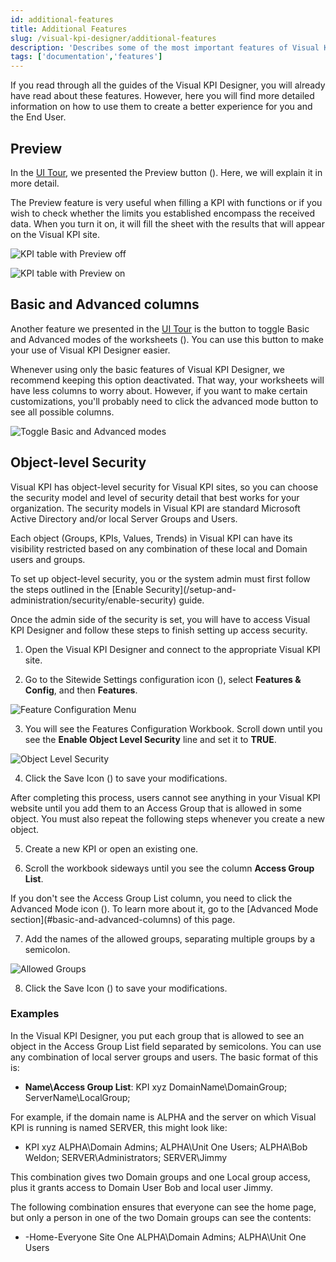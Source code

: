 ```yaml
---
id: additional-features
title: Additional Features
slug: /visual-kpi-designer/additional-features
description: 'Describes some of the most important features of Visual KPI Designer.'
tags: ['documentation','features']
---
```



If you read through all the guides of the Visual KPI Designer, you will already have read about these features. However, here you will find more detailed information on how to use them to create a better experience for you and the End User.

## Preview

In the [UI Tour](/visual-kpi-designer/ui-tour), we presented the Preview button (<PngFont name='preview28-2.fw' />). Here, we will explain it in more detail.

The Preview feature is very useful when filling a KPI with functions or if you wish to check whether the limits you established encompass the received data. When you turn it on, it will fill the sheet with the results that will appear on the Visual KPI site.

<Image
  src="media/designer/additional-features/additional-features-preview-off.png"
  alt="KPI table with Preview off"
/>

<Image
  src="media/designer/additional-features/additional-features-preview-on.png"
  alt="KPI table with Preview on"
/>

## Basic and Advanced columns

Another feature we presented in the [UI Tour](/visual-kpi-designer/ui-tour) is the button to toggle Basic and Advanced modes of the worksheets (<PngFont name='advancedmode28gray' />). You can use this button to make your use of Visual KPI Designer easier.

Whenever using only the basic features of Visual KPI Designer, we recommend keeping this option deactivated. That way, your worksheets will have less columns to worry about. However, if you want to make certain customizations, you'll probably need to click the advanced mode button to see all possible columns.

<Image
  src="media/designer/additional-features/additional-features-toggle-advanced-mode.gif"
  alt="Toggle Basic and Advanced modes"
/>

## Object-level Security

Visual KPI has object-level security for Visual KPI sites, so you can choose the security model and level of security detail that best works for your organization. The security models in Visual KPI are standard Microsoft Active Directory and/or local Server Groups and Users.

Each object (Groups, KPIs, Values, Trends) in Visual KPI can have its visibility restricted based on any combination of these local and Domain users and groups.

<Callout type="info" title="Before You Continue">
To set up object-level security, you or the system admin must first follow the steps outlined in the [Enable Security](/setup-and-administration/security/enable-security) guide.
</Callout>

Once the admin side of the security is set, you will have to access Visual KPI Designer and follow these steps to finish setting up access security.

1. Open the Visual KPI Designer and connect to the appropriate Visual KPI site.

2. Go to the Sitewide Settings configuration icon (<PngFont name='options28' />), select **Features & Config**, and then **Features**.

<Image
  src="media/designer/additional-features/object-level-security-1.png"
  alt="Feature Configuration Menu"
/>

3. You will see the Features Configuration Workbook. Scroll down until you see the **Enable Object Level Security** line and set it to **TRUE**.

<Image
  src="media/designer/additional-features/object-level-security-2.png"
  alt="Object Level Security"
/>

4. Click the Save Icon (<PngFont name='save28' />) to save your modifications.

<Callout type="warning" title="Always Add Users to Objects' Access Groups">
After completing this process, users cannot see anything in your Visual KPI website until you add them to an Access Group that is allowed in some object. You must also repeat the following steps whenever you create a new object.
</Callout>

5. Create a new KPI or open an existing one.

6. Scroll the workbook sideways until you see the column **Access Group List**.

<Callout type="tip" title="Advanced Mode">
If you don't see the Access Group List column, you need to click the Advanced Mode icon (<PngFont name='advancedmode28gray' />). To learn more about it, go to the [Advanced Mode section](#basic-and-advanced-columns) of this page.
</Callout>

7. Add the names of the allowed groups, separating multiple groups by a semicolon.

<Image
  src="media/designer/additional-features/object-level-security-3.png"
  alt="Allowed Groups"
/>

8. Click the Save Icon (<PngFont name='save28' />) to save your modifications.

### Examples

In the Visual KPI Designer, you put each group that is allowed to see an object in the Access Group List field separated by semicolons. You can use any combination of local server groups and users. The basic format of this is:

- **Name\Access Group List**: KPI xyz DomainName\DomainGroup; ServerName\LocalGroup;

For example, if the domain name is ALPHA and the server on which Visual KPI is running is named SERVER, this might look like:

- KPI xyz ALPHA\Domain Admins; ALPHA\Unit One Users; ALPHA\Bob Weldon; SERVER\Administrators; SERVER\Jimmy

This combination gives two Domain groups and one Local group access, plus it grants access to Domain User Bob and local user Jimmy.

The following combination ensures that everyone can see the home page, but only a person in one of the two Domain groups can see the contents:

- -Home-Everyone Site One ALPHA\Domain Admins; ALPHA\Unit One Users
